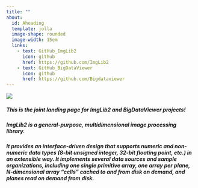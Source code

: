 ```yaml
---
title: ""
about: 
  id: Aheading
  template: jolla
  image-shape: rounded
  image-width: 15em
  links:
    - text: GitHub_ImgLib2
      icon: github
      href: https://github.com/ImgLib2
    - text: GitHub_BigDataViewer
      icon: github
      href: https://github.com/Bigdataviewer
---
```



![](imglib2.jpg){fig-align="center"}

##### This is the joint landing page for ImgLib2 and BigDataViewer projects!
##### ImgLib2 is a general-purpose, multidimensional image processing library.
##### It provides an interface-driven design that supports numeric and non-numeric data types (8-bit unsigned integer, 32-bit floating point, etc.) in an extensible way. It implements several data sources and sample organizations, including one single primitive array, one array per plane, N-dimensional array “cells” cached to and from disk on demand, and planes read on demand from disk.
